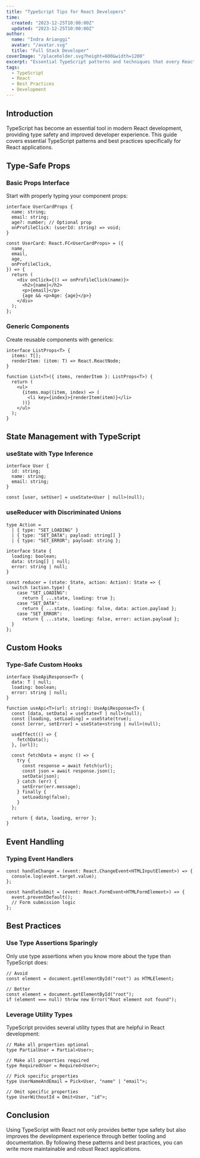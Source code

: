 ```yaml
---
title: "TypeScript Tips for React Developers"
time:
  created: "2023-12-25T10:00:00Z"
  updated: "2023-12-25T10:00:00Z"
author:
  name: "Indra Arianggi"
  avatar: "/avatar.svg"
  title: "Full Stack Developer"
coverImage: "/placeholder.svg?height=600&width=1200"
excerpt: "Essential TypeScript patterns and techniques that every React developer should know for building type-safe applications."
tags:
  - TypeScript
  - React
  - Best Practices
  - Development
---
```


## Introduction

TypeScript has become an essential tool in modern React development, providing type safety and improved developer experience. This guide covers essential TypeScript patterns and best practices specifically for React applications.

## Type-Safe Props

### Basic Props Interface

Start with properly typing your component props:

```tsx
interface UserCardProps {
  name: string;
  email: string;
  age?: number; // Optional prop
  onProfileClick: (userId: string) => void;
}

const UserCard: React.FC<UserCardProps> = ({
  name,
  email,
  age,
  onProfileClick,
}) => {
  return (
    <div onClick={() => onProfileClick(name)}>
      <h2>{name}</h2>
      <p>{email}</p>
      {age && <p>Age: {age}</p>}
    </div>
  );
};
```

### Generic Components

Create reusable components with generics:

```tsx
interface ListProps<T> {
  items: T[];
  renderItem: (item: T) => React.ReactNode;
}

function List<T>({ items, renderItem }: ListProps<T>) {
  return (
    <ul>
      {items.map((item, index) => (
        <li key={index}>{renderItem(item)}</li>
      ))}
    </ul>
  );
}
```

## State Management with TypeScript

### useState with Type Inference

```tsx
interface User {
  id: string;
  name: string;
  email: string;
}

const [user, setUser] = useState<User | null>(null);
```

### useReducer with Discriminated Unions

```tsx
type Action =
  | { type: "SET_LOADING" }
  | { type: "SET_DATA"; payload: string[] }
  | { type: "SET_ERROR"; payload: string };

interface State {
  loading: boolean;
  data: string[] | null;
  error: string | null;
}

const reducer = (state: State, action: Action): State => {
  switch (action.type) {
    case "SET_LOADING":
      return { ...state, loading: true };
    case "SET_DATA":
      return { ...state, loading: false, data: action.payload };
    case "SET_ERROR":
      return { ...state, loading: false, error: action.payload };
  }
};
```

## Custom Hooks

### Type-Safe Custom Hooks

```tsx
interface UseApiResponse<T> {
  data: T | null;
  loading: boolean;
  error: string | null;
}

function useApi<T>(url: string): UseApiResponse<T> {
  const [data, setData] = useState<T | null>(null);
  const [loading, setLoading] = useState(true);
  const [error, setError] = useState<string | null>(null);

  useEffect(() => {
    fetchData();
  }, [url]);

  const fetchData = async () => {
    try {
      const response = await fetch(url);
      const json = await response.json();
      setData(json);
    } catch (err) {
      setError(err.message);
    } finally {
      setLoading(false);
    }
  };

  return { data, loading, error };
}
```

## Event Handling

### Typing Event Handlers

```tsx
const handleChange = (event: React.ChangeEvent<HTMLInputElement>) => {
  console.log(event.target.value);
};

const handleSubmit = (event: React.FormEvent<HTMLFormElement>) => {
  event.preventDefault();
  // Form submission logic
};
```

## Best Practices

### Use Type Assertions Sparingly

Only use type assertions when you know more about the type than TypeScript does:

```tsx
// Avoid
const element = document.getElementById("root") as HTMLElement;

// Better
const element = document.getElementById("root");
if (element === null) throw new Error("Root element not found");
```

### Leverage Utility Types

TypeScript provides several utility types that are helpful in React development:

```tsx
// Make all properties optional
type PartialUser = Partial<User>;

// Make all properties required
type RequiredUser = Required<User>;

// Pick specific properties
type UserNameAndEmail = Pick<User, "name" | "email">;

// Omit specific properties
type UserWithoutId = Omit<User, "id">;
```

## Conclusion

Using TypeScript with React not only provides better type safety but also improves the development experience through better tooling and documentation. By following these patterns and best practices, you can write more maintainable and robust React applications.
